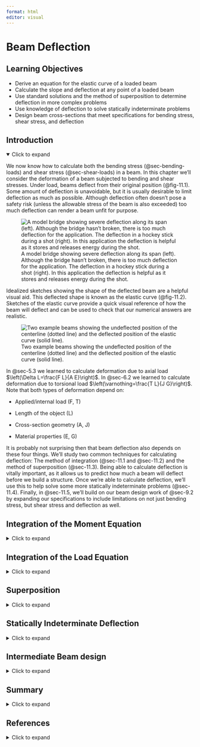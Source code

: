 ```yaml
---
format: html
editor: visual
---
```


# Beam Deflection {#sec-beam-deflection}

::: {.callout-note icon="false"}
## Learning Objectives

-   Derive an equation for the elastic curve of a loaded beam
-   Calculate the slope and deflection at any point of a loaded beam
-   Use standard solutions and the method of superposition to determine deflection in more complex problems
-   Use knowledge of deflection to solve statically indeterminate problems
-   Design beam cross-sections that meet specifications for bending stress, shear stress, and deflection
:::

## Introduction {.unnumbered}

<details open>

<summary>Click to expand</summary>

We now know how to calculate both the bending stress (@sec-bending-loads) and shear stress (@sec-shear-loads) in a beam. In this chapter we'll consider the deformation of a beam subjected to bending and shear stresses. Under load, beams deflect from their original position (@fig-11.1). Some amount of deflection is unavoidable, but it is usually desirable to limit deflection as much as possible. Although deflection often doesn't pose a safety risk (unless the allowable stress of the beam is also exceeded) too much deflection can render a beam unfit for purpose.

![A model bridge showing severe deflection along its span (left). Although the bridge hasn't broken, there is too much deflection for the application. The deflection in a hockey stick during a shot (right). In this application the deflection is helpful as it stores and releases energy during the shot.](images/CH11%20PNGs/11.1.png){#fig-11.1 fig-align="center"}

Idealized sketches showing the shape of the deflected beam are a helpful visual aid. This deflected shape is known as the elastic curve (@fig-11.2). Sketches of the elastic curve provide a quick visual reference of how the beam will deflect and can be used to check that our numerical answers are realistic.

![Two example beams showing the undeflected position of the centerline (dotted line) and the deflected position of the elastic curve (solid line).](images/CH11%20PNGs/11.2.png){#fig-11.2 fig-align="center"}

In @sec-5.3 we learned to calculate deformation due to axial load $\left(\Delta L=\frac{F L}{A E}\right)$. In @sec-6.2 we learned to calculate deformation due to torsional load $\left(\varnothing=\frac{T L}{J G}\right)$. Note that both types of deformation depend on:

-   Applied/internal load (F, T)

-   Length of the object (L)

-   Cross-section geometry (A, J)

-   Material properties (E, G)

It is probably not surprising then that beam deflection also depends on these four things. We'll study two common techniques for calculating deflection: The method of integration (@sec-11.1 and @sec-11.2) and the method of superposition (@sec-11.3). Being able to calculate deflection is vitally important, as it allows us to predict how much a beam will deflect before we build a structure. Once we're able to calculate deflection, we'll use this to help solve some more statically indeterminate problems (@sec-11.4). Finally, in @sec-11.5, we'll build on our beam design work of @sec-9.2 by expanding our specifications to include limitations on not just bending stress, but shear stress and deflection as well.

</details>

## Integration of the Moment Equation {#sec-11.1}

<details>

<summary>Click to expand</summary>

We'll begin by deriving an equation for calculating the deflection at any point in a loaded beam. In @sec-9.1, we derived equations relating to bending strain and bending stress:

$$
\varepsilon=-\frac{y}{\rho}
$$

$$
\sigma=-\frac{My}{I}
$$

Applying Hooke's Law to the strain equation gives:

$$
\begin{aligned}
\varepsilon=-\frac{y}{\rho}&=\frac{\sigma}{E} \\
\sigma&=-\frac{Ey}{\rho}
\end{aligned}
$$

Set the two stress equations equal:

$$
\frac{E y}{\rho}=\frac{M y}{I}
$$

Rearrange:

$$
\frac{1}{\rho}=\frac{M(x)}{E I}
$$

The radius of curvature (ρ) can be related to the deflection (y) by the equation

$$
\frac{1}{\rho}=\frac{\frac{\partial^{2} y}{\partial x^{2}}}{\left[1+\left(\frac{\partial y}{\partial x}\right)^{2}\right]^{\frac{3}{2}}}
$$

This equation describes the exact deflection $(y)$ at any distance $(x)$ along the beam. In most engineering applications the deflection $(y)$ is very small. We can simplify this equation significantly by assuming that our deflection $(y)$ will be small and thus that $\frac{d y}{d x}$ is very small and $\left(\frac{d y}{d x}\right)^{2}$ is negligible. This simplifies the equation to

$$
\frac{1}{\rho}=\frac{\frac{\partial^{2} y}{\partial x^{2}}}{[1+0]^{\frac{3}{2}}}=\frac{\partial^{2} y}{\partial x^{2}}
$$

Finally

$$
\frac{1}{\rho}=\frac{\partial^{2} y}{\partial x^{2}}=\frac{M(x)}{E I}
$$

To solve for deflection we can first find an equation for the internal bending moment as a function of $(x)$, using equilibrium just as we did in @sec-7.3 for drawing the bending moment diagram. We can then set this equation equal to $E I \frac{d^{2} y}{d x^{2}}$ and integrate twice.

$$
\boxed{\begin{gathered}
M(x)=E I \frac{\partial^{2} y}{\partial x^{2}} \\
\int M(x) d x+C 1=E I \frac{\partial y}{\partial x} \\
\iint M(x) d x+C 1 x+C 2=E I y
\end{gathered}}
$$ {#eq-11.1}

In these equations, $y$ represents the deflection of the beam and $\frac{d y}{d x}$ represents the slope of the deflected beam. Since the equations are functions of $x$, we can find the slope and deflection at any point along the beam.

Note that each successive integral introduces a constant of integration which we must solve for. We do this through the use of boundary conditions---that is, points on the beam where we already know the slope and/or deflection. The most common boundary conditions for our applications will be:

-   At any support the deflection $(y)$ is zero

-   At a fixed support the slope $\left(\frac{\partial y}{\partial x}\right)$ is zero

@fig-11.3 illustrates these boundary conditions. Once the constants of integration are known, we can define equations for the slope and deflection of the beam in terms of distance $(x)$ along the beam and calculate the slope and deflection at any value of $x$. See @exm-11.1 and @exm-11.2 to see this process applied to a simply supported beam and a cantilever beam respectively.

![At pin and roller supports, the deflection is zero but the slope is not. At a fixed support, both the slope and deflection are zero. For a statically determinate beam in equilibrium we will always have two boundary conditions.](images/CH11%20PNGs/11.3.png){#fig-11.3 fig-align="center"}

::: {.callout-tip collapse="true" icon="false"}
## Example 11.1

::: {#exm-11.1}
<p>

</p>

A simply supported beam of length L = 10 m is subjected to a uniform distributed load of w = 20 kN/m. Determine the equation of the elastic curve and use this to find the deflection of the beam at the midpoint, x = 5 m. Assume E = 200 GPa and I = 350 x 10^6^ mm^4^.

![](images/CH11%20PNGs/example11.1-1.png){fig-align="center" width="247"}

::: {.callout-tip collapse="true" icon="false"}
## Solution

Sketch a free body diagram of the beam and use equilibrium equations to solve for the reaction forces at the supports:

![](images/CH11%20PNGs/example11.1-2.png){fig-align="center" width="351"}

$$
\begin{aligned}
& \sum M_A=-wL\left(\frac{L}{2}\right)+B L=0 \quad \rightarrow \quad B=\frac{wL}{2} \\
& \sum F y= A-wL+\frac{wL}{2}=0 \quad\rightarrow\quad A=\frac{wL}{2} \\
& \end{aligned}
$$

Cut a cross-section through the beam at distance x and draw a free body diagram of everything to the left of the cut, including the internal loads. Use equilibrium to determine an equation for the internal bending moment, M, as a function of x:

![](images/CH11%20PNGs/example11.1-3.png){fig-align="center"}

$$
\begin{gathered} \sum M_A= M+w x\left(\frac{x}{2}\right)-\frac{w L}{2}(x)=0 \\ M =\frac{w L x}{2}-\frac{w x^2}{2}=E I \frac{\partial^2 y}{\partial x^2}\end{gathered}
$$

Integrate this equation twice:

$$
\begin{aligned} & \frac{w L x^2}{4}-\frac{w x^3}{6}+c_1=E I \frac{\partial y}{\partial x} \\ & \frac{w L x^3}{12}-\frac{w x^4}{24}+c_1 x+c_2=E I y\end{aligned}
$$

Apply boundary conditions at the supports:

$$
\begin{aligned}
\text { At } x=0, y=0 \quad\rightarrow\quad &C_2=0 \\
\text { At } x=L, y=0 \quad\rightarrow\quad &\frac{w L(L)^3}{12}-\frac{w(L)^4}{24}+C_1 L=0 \\
& C_1=\frac{w L^3}{24}-\frac{wL^3}{12}=-\frac{w L^3}{24}\end{aligned}
$$

Substitute these constants into the deflection equation and rearrange:

$$
y=\frac{1}{E I}\left[\frac{w L x^3}{12}-\frac{w x^4}{24}-\frac{wL^3}{24} x\right]
$$

Substitute in the given values for and solve this equation at the midpoint (x=5m):

$$
\begin{aligned} & y=\frac{1}{200 \times 10^9~\frac{N}{m^2}*350 \times 10^{-6}{~m}^4}\left[\frac{20000~\frac{N}{m}*10{~m}*(5{~m})^3}{12}-\frac{20000~\frac{N}{m}*(5{~m})^4}{24}-\frac{20000\frac{N}{m}*(10~{m})^3*5{~m}}{24}\right] \\
& y=-0.0372{~m} \\
& y=-37.2{~mm}
\end{aligned}
$$
:::
:::
:::

::: {.callout-tip collapse="true" icon="false"}
## Example 11.2 {#example-11.2}

::: {#exm-11.2}
<p>

</p>

A cantilever beam of length L = 8 ft is subjected to a linear distributed load where w~0~ = 30 kip/ft. Determine the equation of the elastic curve and use this to find the deflection of the beam at the free end. Assume E = 29 x 10^6^ psi and I = 375 in.^4^.

![](images/CH11%20PNGs/example11.2-1.png){fig-align="center" width="249"}

::: {.callout-tip collapse="true" icon="false"}
## Solution

Cut a cross-section through the beam at distance x and draw a free body diagram of everything to the left of the cut, including the internal loads. This diagram won't include any of the reactions at the fixed support so there's no need to solve for these first. Use equilibrium to determine an equation for the internal bending moment, M, as a function of x. Then integrate this equation twice:

![](images/CH11%20PNGs/example11.2-2.png){fig-align="center"}

$$
\begin{gathered} \sum M_x=M+\frac{w_0 x^2}{2 L}\left(\frac{x}{3}\right)=0 \\ M=-\frac{w_0 x^3}{6 L}=E I \frac{\partial^2 y}{\partial x^2} \\ -\frac{w_0 x^4}{24 L}+C_1=E I \frac{\partial y}{\partial x} \\ -\frac{w_0 x^5}{120 L}+C_1 x+C_2=EIy\end{gathered}
$$

Apply boundary conditions at the fixed support:

$$
\begin{gathered} \text { At } x=L, \frac{\partial y}{\partial x}=0 \quad \rightarrow \quad \frac{w_0 L^4}{24 L}+C_1=0
\\ c_1=\frac{w_0 L^3}{24}
\\ \text { At } x=L, y=0 \quad \rightarrow \quad \frac{w_0 L^5}{120 L}+\frac{w_0 L^3}{24}(L)+C_2=0
\\ C_2=\frac{w_0 L^4}{120}-\frac{w_0 L^4}{24}=-\frac{4 w_0 L^4}{120}=-\frac{w_0 L^4}{30} \end{gathered}
$$

Substitute these constants into the deflection equation and rearrange:

$$
y=\frac{1}{E I}\left[-\frac{w_0 x^5}{120L}+\frac{w_0 L^3}{24} x-\frac{w_0 L^4}{30}\right]
$$

Substitute in the given values and solve this equation at the free end (x = 0). Remember to convert feet to inches in both the distributed load and the length:

$$
\begin{aligned}
& y=\frac{1}{29 \times 10^6~\frac{lb}{in.^2}*375{~in.^4}} \left[-\frac{\frac{30000\frac{lb}{ft}}{12~\frac{in.}{ft}}*(8{~ft}*12~\frac{in.}{ft})^4}{30}\right] \\
& y=- 0.651{~in.}\end{aligned}
$$
:::
:::
:::

The above examples have single continuous loads. If the loading is discontinuous we must modify our approach as there will not be one single moment equation that describes the entire beam. We saw in @sec-7.3 when drawing shear force & bending moment diagrams that we can find a different equation for the internal bending moment in each loading region (i.e., a piecewise function over the length of the beam). We must find separate moment equations for each loading region and integrate each separately. This must be done each time the loading changes (a discontinuity in the moment diagram), such as:

-   Both sides of a concentrated load

-   Whenever a distributed load begins or ends

See @exm-11.3 for an example of a beam with 2 loading regions. Note that in this example we will need to determine 2 internal bending moment equations and integrate each equation twice, thereby introducing four constants of integration. Two of these can still be determined by using boundary conditions, but we still need to determine the other two. This is done with continuity conditions.

Equation set 1 describes the internal moment, slope, and deflection of the beam from point A to point B, and equation set 2 describes the internal moment, slope, and deflection from point B to point C. Note that both sets of equations describe point B, where the loading changes. They must therefore return the same results at point B. We can therefore say that

$$
\begin{aligned}
\left(\frac{\partial y}{\partial x}\right)_{1} & =\left(\frac{\partial y}{\partial x}\right)_{2} \\
y_{1} & =y_{2}
\end{aligned}
$$

::: {.callout-tip collapse="true" icon="false"}
## Example 11.3

::: {#exm-11.3}
<p>

</p>

A simply supported beam is subjected to a distributed load of w = 20 kN/m as shown. Determine the equation of the elastic curve between 0 ≤ x ≤ 6 m and between 6 m ≤ x ≤ 9m. 

Then determine the deflection at x = 5m. Assume E = 200 GPa and I = 394 x 10^6^ mm^4^.

![](images/CH11%20PNGs/example11.3-1.png){fig-align="center" width="257"}

::: {.callout-tip collapse="true" icon="false"}
## Solution

Sketch a free body diagram of the beam, and use equilibrium equations to solve for the reaction forces at the supports:

![](images/CH11%20PNGs/example11.3-2.png){fig-align="center" width="240"}

$$
\begin{aligned}
& \sum M_A=(120{~kN}*3{~m})+(B*9{~m})=0 \quad \rightarrow \quad B=40{~kN} \\
& \sum F y=-120{~kN}+40{~kN}=0 \quad \rightarrow \quad A=80{~kN}
\end{aligned}
$$

Cut a cross-section in the first loading region at distance x~1~. Draw a free body diagram of everything to the left of this cut, including the internal loads. Use equilibrium to determine an equation for the internal bending moment, M~1~, as a function of x~1~. Then integrate this equation twice:

![](images/CH11%20PNGs/example11.3-3.png){fig-align="center"}

$$
\begin{aligned}
\sum &M_x=M_1+20 x_1\left(\frac{x_1}{2}\right)-80 x_1=0 \\
&M_1=80 x_1-10 x_1^2=E I \frac{\partial^2 y_1}{\partial x_1^2} \\ 
&\frac{80 x_1^2}{2}-\frac{10 x_1^3}{3}+c_1=E I \frac{\partial y_1}{\partial x_1} \\
&\frac{80 x_1^3}{6}-\frac{10 x_1^4}{12}+C_1 x_1+c_2=E I y_1
\end{aligned}
$$

These equations are valid from 0 **≤** x~1~ **≤** 6m.

Set these equations aside and cut a cross-section in the second loading region at distance x~2~. Draw a free body diagram of everything to the left of this cut, including the internal loads. Use equilibrium to determine an equation for the internal bending moment, M~2~, as a function of x~2~. Then integrate this equation twice:

![](images/CH11%20PNGs/example11.3-4.png){fig-align="center"}

$$
\begin{aligned}
\sum & M_x= M_2+120\left(x_2-3\right)-80 x_2=0 \\ 
&M_2  =80 x_2-120 x_2+360 \\ 
&M_2 =360-40 x_2=E I \frac{\partial^2 y_2}{\partial x_2^2} \\ 
&360 x_2-\frac{40 x_2^2}{2}+c_3=E I \frac{\partial y_2}{\partial x_2} \\ 
&\frac{360 x_2^2}{2}-\frac{40 x_2^3}{6}+c_3 x_3+c_4  =E I y_2
\end{aligned}
$$

These equations are valid from 6m ≤ x~2~ ≤ 9m:

Apply bounding conditions at the supports. One support is in loading region 1 while the other is in region 2. Be careful to use the appropriate deflection equation when applying the boundary conditions:

$$
\begin{aligned} & \text { At } x_1=0, y_1=0 \quad \rightarrow \quad c_2=0 \\ & \text { At } x_2=9, y_2=0 \quad \rightarrow \quad \frac{360(9)^2}{2}-\frac{40(4)^3}{6}+c_3(9) +C_4=0 \\ & c_4=-9 c_3-9720\end{aligned}
$$

Apply continuity conditions at the point where the loading changes (x~1~ = x~2~ = 6 m):

$$
\begin{gathered} \text { At } x_1=x_2=6 \mathrm{~m}, \frac{\partial y_1}{\partial x_1}=\frac{\partial y_2}{\partial x_2} \quad \rightarrow \quad \frac{80(6)^2}{2}-\frac{10(6)^3}{3}+c_1=360(6)-\frac{40(6)^2}{2}+c_3 \\ 1440-720+c_1=2160-720+c_3 \\ C_1=720+C_3 \\ \\  \text { At } x_1=x_2=6 \mathrm{~m}, y_1=y_2 \quad \rightarrow \quad\frac{80(6)^3}{6}-\frac{10(6)^4}{12}+c_1(6)=\frac{360(6)^2}{2} - \frac{40(6)^3}{6}+c_3(6) +C_4 \\ 2880-1080+6 C_1=6480-1440+6 C_3+C_4 \\ 1800+6 C_1=5040+6 C_3+C_4 \\\end{gathered}
$$

Substitute in C~4~ = -9C~3~ - 9720 and C~1~ = 720 + C~3~

$$
\begin{gathered}
1800+6\left(720+c_3\right)=5040+6 c_3+c_4 \\
1800+4320+6 c_3=5040+6 c_3+c_4 \\
6120-5040=c_4 \\
c_4=1080 \\\\
c_4=-9 c_3-4720 \\
c_3=\frac{-1080-9720}{9} \\
c_3=-1200 \\\\
c_1=720+c_3=720-1200 \\
c_1=-480
\end{gathered}
$$

Substitute constants into deflection equations:

$$
\begin{aligned}y_1 & =\frac{1}{E I}\left[\frac{80 x_1^3}{6}-\frac{10 x_1^4}{12}-480 x_1\right] \\y_2 & =\frac{1}{E I}\left[\frac{360 x_2^2}{2}-\frac{40 x_2^3}{6}+1200 x_3+1080\right]\end{aligned}
$$

Deflection at midpoint occurs when x~1~ = 5m:

$$
\begin{aligned}
y_1&=\frac{1}{EI} {\left[\frac{80{~kN}*(5{~m})^3}{6}-\frac{10~\frac{kN}{m}*(5{~m})^4}{12}-480{~kN}\cdot{m^2}*(5{~m})\right] \\
=-\frac{1254 \times 10^3{~N}\cdot{m}^3}{200 \times 10^9~\frac{N}{m^2}*394 \times 10^{-6}{~m}^4} } \\
y_1 & =-0.0159{~m} \\
& =-15.9{~mm} \\
\end{aligned}
$$
:::
:::
:::

It is not required that we make both cuts from the left. In some cases it may be easier to make one cut from the left and the other from the right. Consider the simple beam in @fig-11.4. When making a cut in the region not under the distributed load, a free body diagram to the left of the cut has many more forces than a free body diagram of the right side.

![Simple beam showing two options for finding the internal bending moment. Note that the moment equation will be much simpler if we draw the right hand side of the cut.](images/CH11%20PNGs/11.4.png){#fig-11.4 fig-align="center" width="448"}

The moment equation will be much simpler if we draw the right hand side of the cut. This in turn simplifies the integrations and the math involved in finding the constants of integration. We must however make one change to our continuity conditions if we measure distance x~2~ from the right. When making both cuts from the left we said that at point C the slope and deflection from calculated from equation 1 must be the same as those calculated from equation 2.

$$
\begin{aligned}
\left(\frac{d y}{d x}\right)_{1} & =\left(\frac{d y}{d x}\right)_{2} \\
y_{1} & =y_{2}
\end{aligned}
$$

When measuring distance x~2~ from the right, it is still true at point C that $y_1 = y_2$ as the deflection is still downwards regardless of whether we measure our horizontal distance from the left or right. The magnitude of the slope will also be the same at point C regardless of which equation we use to calculate it. However, the direction of rotation of the slope will change from counter-clockwise to clockwise due to us changing the coordinate system (@fig-11.5). Thus our second boundary condition must become

$$
\left(\frac{d y}{d x}\right)_{1}=-\left(\frac{d y}{d x}\right)_{2}
$$

![Depending on which side of the cut we draw, the deflection at point C will have the same magnitude and direction. The slope at point C will have the same magnitude but opposite directions if we make one cut from the left and the other from the right.](images/CH11%20PNGs/11.5.png){#fig-11.5 fig-align="center"}

This negative sign is vitally important, and we will not get the correct answer if we forget to include it. [Example 11.3](#example-11.3b) has been reworked below, this time with one cut made from the right hand side instead. Compare to the previous solution to see the differences.

::: {#example-11.3b .callout-tip collapse="true" icon="false"}
## Example 11.3 (reworked)

A simply supported beam is subjected to a distributed load of w = 20 kN/m as shown. Determine the equation of the elastic curve between 0 ≤ x ≤ 6 m and between 6 m ≤ x ≤ 9m. 

Then determine the deflection at x = 5m. Assume E = 200 GPa and I = 394 x 10^6^ mm4.

![](images/CH11%20PNGs/example11.3v2-1.png){fig-align="center" width="270"}

::: {.callout-tip collapse="true" icon="false"}
## Solution

Proceed through first cut as before and find:

$$
\begin{aligned} & \frac{80 x_1^2}{2}-\frac{10 x_1^3}{3}+c_1=EI\frac{\partial y_1}{\partial x_1} \\ & \frac{80 x_1^3}{6}-\frac{10 x_1^4}{12}+c_1 x_1+c_2=-EI y_1\end{aligned}
$$

Make second cut from right-hand-side. Draw a free body diagram and use equilibrium to determine an equation for the internal bending moment, M~2~, as a function of x~2~. Then integrate this equation twice.

![](images/CH11%20PNGs/example11.3v2-2.png){fig-align="center" width="227"}

$$
\begin{gathered}
\sum M_x= 40 x_2-M_2=0 \\
M_2=40 x_2=EI\frac{\partial^2 y_2}{\partial x_2{ }^2} \\
\frac{40 x_2^2}{2}+c_3=EI \frac{\partial y_2}{\partial x_2} \\
\frac{40 x_2^3}{6}+c_3 x_2+c_4=E I y_2 \\
\end{gathered}
$$Apply boundary conditions as before, although this time the roller support is at x~2~ = 0 since we're measuring x~2~ from the right side:

$$
\begin{aligned} & \text { At } x_1=0, y_1=0 \quad \rightarrow \quad c_2=0 \text { (as before) }\\ & \text { At } x_2=0, y_2=0 \quad \rightarrow \quad c_4=0\end{aligned}
$$

Apply continuity conditions at the point where the loading changes (x~1~ = 6 m, x~2~ = 3 m):

$$
\begin{gathered} \text { At } x_1=6 \mathrm{~m}, x_2=3 \mathrm{~m}, y_1=y_2 \rightarrow \frac{80(6)^3}{6}-\frac{10(6)^4}{12}+ c_1(6)=\frac{40(3)^3}{6}+c_3(3) \\ 2880-1080+6 c_1=180+3 c_3 \\ 540+2 c_1=c_3 \\ \\ \text { At } x_1=6 \mathrm{~m},  x_2=3 \mathrm{m}, \frac{d y_1}{d x_1}=-\frac{d y_2}{d x_2} \rightarrow \frac{80(6)^2}{2}-\frac{10(6)^3}{3}+c_1=-\frac{40(3)^2}{2}-c_3 \\ 1440-720+c_1=-180-c_3 \\ 900+c_1=-c_3 \\\end{gathered}
$$

Substitute in 540 + 2c~1~ = c~3~:

$$
\begin{aligned} 540+2 c_1 & =-900-c_1 \\ 3 c_1 & =-1440 \\ c_1 & =-480 \text { (as before) }\end{aligned}
$$

$$
900-480 =-c_3 \\ c_3 =-420
$$

Substitute constants into deflection equations:

$$
\begin{aligned} & y_1=\frac{1}{EI}\left[\frac{80 x_1^3}{6}-\frac{10 x_1^4}{12}-480 x_1\right] \quad \text { (as before) } \\ & y_2=\frac{1}{E I}\left[\frac{40 x_2^3}{6}-420 x_2\right]\end{aligned}
$$

Deflection at midpoint occurs when x~1~ = 5m:

$$
\begin{aligned}
y_1&=\frac{1}{EI}{\left[\frac{80{~kN}*(5{~m})^3}{6}-\frac{10~\frac{kN}{m}*(5{~m})^4}{12}-480{~kN}\cdot{m}^2*(5{~m})\right] \\
=-\frac{1254 \times 10^3{~N}\cdot{m}^3}{200 \times 10^9~\frac{N}{m^2}*394 \times 10^{-6}{~m}^4} } \\
y_1 & =-0.0159{~m} \\
& =-15.9{~mm}
\end{aligned}
$$
:::
:::

::: {.callout-warning icon="false"}
## Step-by-step: Deflection by Integration of Moment Equation

1.  Solve for reaction loads using equilibrium.

2.  Cut a cross-section through the beam and find the internal bending moment as a function of x. If the external loading changes, repeat this in each segment of the beam.

3.  Set the internal bending moment $M(x)=E I \frac{d^{2} y}{d x^{2}}$ and integrate twice.

4.  Use boundary conditions to determine the two constants of integration.

    a.  At a fixed support, slope $\left(\frac{d y}{d x}\right)=0$
    b.  At any support, deflection $(\mathrm{y})=0$

5.  Determine the slope and deflection at any value of x as required.
:::

</details>

## Integration of the Load Equation {#sec-11.2}

<details>

<summary>Click to expand</summary>

In @sec-11.1 we used equilibrium equations to determine the internal bending moment in a beam as a function of x. We related this bending moment to the deflection by

$$
M(x)=E I \frac{d^{2} y}{d x^{2}}
$$

In @sec-7.2 we learned that there is a relationship between the internal bending moment, the internal shear force, and the external load. For an external distributed load, w, we found

$$
V=\int_{0}^{L} w(x) d x
$$

$$
M=\int_{0}^{L} V(x) d x
$$

We may therefore relate the deflection of a beam to not only the internal bending moment, but also the internal shear force and external distributed load through successive integrations. For some loading configurations it can be much simpler to integrate the distributed load equation 4 times instead of finding the equation of the internal bending moment through equilibrium and integrating twice. When doing this, remember that loads acting downwards (as most loads on beams do) are negative.

$$
\boxed{\begin{aligned}
&w(x)=E I \frac{d^{4} y}{d x^{4}} \\
&V(x)=E I \frac{d^{3} y}{d x^{3}}=\int w(x) d x+C 1 \\
&M(x)=E I \frac{d^{2} y}{d x^{2}}=\int V(x) d x+C 2 \\
&\theta(x)=E I \frac{d y}{d x}=\int M(x) d x+C 3 \\
&y(x)=\int \theta(x) d x+C 4
\end{aligned}}
$$ {#eq-11.2}

Note that each successive integral will introduce a new constant of integration. We must again apply boundary conditions in order to solve for these constants. There are now four constants so we require four boundary conditions. Two of these are the same as in @sec-11.1:

-   At any support the deflection is 0

-   At a fixed support, both the slope and deflection are zero

The other two boundary conditions come from knowing the value of the shear force and bending moment at a point in the beam. We are able to find these from our work in @sec-beams. While we can use known values at any point in the beam, it is generally easiest to use the shear force and bending moment at x = 0. At this point:

-   The shear force will be equal to the applied force (including a force applied by a support) if there is one, or zero otherwise.

-   The bending moment will be equal to the applied moment (including a moment applied by a fixed support) if there is one, or zero otherwise.

See @exm-11.4 for a demonstration of how to find the deflection of a beam by integrating the load equation. Note that while this method can be used for any beam, it is best applied to beams with a single continuous distributed load acting over the length of the beam. Beams with discontinuous loading will require integration of multiple load equations.

::: {.callout-tip collapse="true" icon="false"}
## Example 11.4

::: {#exm-11.4}
<p>

</p>

The cantilever beam from @exm-11.2 is repeated here. Length L = 8 ft is subjected to a linear distributed load where w~0~ = 30 kip/ft. Determine the equation of the elastic curve and use this to find the deflection of the beam at the free end.

![](images/CH11%20PNGs/example11.4-1.png){fig-align="center" width="281"}

::: {.callout-tip collapse="true" icon="false"}
## Solution

First define the equation of the load, which increases linearly from zero to w~0~:

$$
\omega=-\omega_0 \frac{x}{L}=E I \frac{\partial^4 y}{\partial x^4}
$$

Integrate this equation 4 times:

$$
\begin{aligned} & -\frac{w_0 x^2}{2 L}+c_1=E I \frac{\partial^3 y}{\partial x^3} \\ & -\frac{w_0 x^3}{6 L}+c_1 x+c_2=EI\frac{\partial^3 y}{\partial x^2} \\ & -\frac{w_0 x^4}{24 L}+\frac{c_1 x^2}{2}+c_2 x+c_3=E I \frac{\partial y}{\partial x} \\ & -\frac{w_0 x^5}{120L}+\frac{c_1 x^3}{6}+\frac{c_2 x^2}{2}+c_3 x+c_4=EIy \\ & \end{aligned}
$$

Apply boundary conditions at the fixed support. At the free end the internal shear force and bending moment will be zero. At the fixed support (at x = L) the slope and deflection will be zero.

$$
\begin{aligned} &\text { At } x=0, v=0 \quad \rightarrow \quad c_1=0 \\ &\text { At } x=0, M=0 \quad \rightarrow \quad c_2=0 \\ &\text { At } x=L, \frac{d y}{d x}=0 \quad \rightarrow \quad c_3=\frac{w_0 L^3}{24} \\ &\text { At } x=L, y=0 \quad \rightarrow \quad c_4=-\frac{w_0L^4}{30} \end{aligned}
$$

This is the same result found in @exm-11.2 and the problem proceeds in the same way to find the deflection at the free end.

Substitute these constants into the deflection equation and rearrange:

$$
y=\frac{1}{E I}\left[-\frac{w_0 x^5}{120L}+\frac{w_0 L^3}{24} x-\frac{w_0 L^4}{30}\right]
$$

Substitute in the given values and solve this equation at the free end (x = 0). Remember to convert feet to inches in both the distributed load and the length:

$$
\begin{aligned}
& y=\frac{1}{29 \times 10^6~\frac{lb}{in.^2}*375{~in.^4}} \left[-\frac{\frac{30000~\frac{lb}{ft}}{12~\frac{in.}{ft}}*(8{~ft}\times12~\frac{in.}{ft})^4}{30}\right] \\
& y=- 0.651{~in.}\end{aligned}
$$
:::
:::
:::

::: {.callout-warning icon="false"}
## Step-by-step: Deflection by Integration of the Load equation

1.  Define an equation that describes the external distributed load as a function of $x$. Remember that loads acting downwards are negative.

2.  Integrate this equation four times to determine equations for internal shear force, internal bending moment, slope, and deflection respectively.

3.  Apply boundary conditions to determine the four constants of integration

    a.  At $x=0$, the shear force will be equal to the applied force (including a force applied by a support) if there is one, or zero otherwise.

    b.  At $x=0$, the bending moment will be equal to the applied moment (including a moment applied by a fixed support) if there is one, or zero otherwise.

    c.  At a fixed support, slope $\left(\frac{d y}{d x}\right)=0$

    d.  At any support, deflection $(\mathrm{y})=0$

4.  Determine the slope and deflection at any value of x as required.
:::

</details>

## Superposition {#sec-11.3}

<details>

<summary>Click to expand</summary>

It should be apparent from the previous sections that finding deflection using the method of integration can become quite complicated and time-consuming if there are multiple loads. In such cases, the method of superposition is a good alternative.

Beams are typically loaded in a relatively small number of standard configurations, and the deflection behavior of a beam subjected to one of these standard loads is very well understood. A subset of beam deflections have been included in @sec-slope-and-deflection-tables. @fig-11.6 shows an example of the information provided for one such beam.

![@sec-slope-and-deflection-tables contains some standard loading configurations along with a sketch of the elastic curve, equations for the maximum deflection and maximum slope, and the general equation of the elastic curve.](images/Updated%20appendices%20figures/figure%2011.6.png){#fig-11.6 fig-align="center"}

This can be useful even for more complex loading. When multiple loads act on a beam, the effect of each load on the deflection of the beam may be considered independently. Thus, even for loading more complex than the loads in @sec-slope-and-deflection-tables, it may be possible to simplify the problem by considering each load separately and calculating the deflection caused at a point by each load (@fig-11.7). These deflections can then be added together to find the overall deflection at that point. We must of course calculate the deflection at the same point for each load in order to add them together. See @exm-11.5 for a demonstration.

![Although @sec-slope-and-deflection-tables doesn't contain a cantilever beam with both a distributed load and a concentrated load, it does contain cantilever beams with each load separately. We may find the combined deflection by finding the deflection of each load separately and adding them together.](images/CH11%20PNGs/11.7.png){#fig-11.7 fig-align="center"}

$$
\begin{aligned} y_w = - \frac{wL^4}{8EI} \quad \quad \quad \quad \quad \quad \quad \quad \quad \quad &\quad \quad \quad \quad \quad \quad \quad \quad \quad \quad y_F=-\frac{FL^3}{3EI} \\ y_{max}=-&\frac{wL^4}{8EI} - \frac{FL^3}{3EI} \end{aligned}
$$

::: {#example-11.5 .callout-tip collapse="true" icon="false"}
## Example 11.5

::: {#exm-11.5}
<p>

</p>

A simply supported beam is subjected to a distributed load w = 10 kN/m and a concentrated load F = 50 kN. If distance a = 6 m and b = 2 m, determine the deflection at the midpoint of the beam (x = 4 m).

Assume E = 210 GPa and I = 275 x 10^6^ mm^4^.

![](images/CH11%20PNGs/example11.5-1.png){fig-align="center" width="268"}

::: {.callout-tip collapse="true" icon="false"}
## Solution

Consider each load separately. We'll start with the distributed load (although this can be done in any order).

![](images/CH11%20PNGs/example11.5-2.png){fig-align="center" width="366"}

From @sec-slope-and-deflection-tables we can see that the maximum deflection for this load occurs at the center of the beam, which is the point we're interested in.

$$
\begin{aligned}
y&=-\frac{5 w L^4}{384EI} \\
&=-\frac{5*20000~\frac{N}{m}*(8{~m})^4}{384*210 \times 10^9~\frac{N}{m^2} \times 275 \times 10^{-6}{~m}} \\
& =-0.01847{~m} \\ 
& =-18.47{~mm}\end{aligned}
$$

Now consider the concentrated load

![](images/CH11%20PNGs/example11.5%20copy%202.png){fig-align="center" width="360"}

Here the maximum deflection does not occur at the center of the beam. We can use the elastic curve equation for x \< a to find the deflection at x = 4 m when the load is applied at a = 6 m.

$$
\begin{aligned}
y&=\frac{Fb}{6EIL}\left[x^3-\left(L^2-b^2\right) x\right]\\
&=\frac{50000{~N}*2{~m}}{6*210 \times 10^9~\frac{N}{m^2}*275 \times 10^{-6}{~m^4}* 8{~m}}\left[(4{~m})^3-\left((8{~m})^2-(2{~m})^2\right) 4{~m}\right] \\
& =-0.00635{~m} \\
& =-6.35{~mm}
\end{aligned}
$$

The total deflection at the midpoint of the beam is

$$
\begin{aligned} & y=-18.47{~mm}-6.35{~mm} \\ & y=-24.8 \mathrm{~mm}\end{aligned}
$$
:::
:::
:::

::: {.callout-warning icon="false"}
## Step-by-step: Deflection by Superposition

1.  Sketch the beam with just one load acting on it.

2.  Use @sec-slope-and-deflection-tables to find a beam with the same supports and loading.

3.  Use the relevant equation in @sec-slope-and-deflection-tables to find the deflection at the point of interest.

4.  Repeat this process until all loads have been considered. Add the individual deflections at the point of interest to find the overall deflection at this point.
:::

</details>

## Statically Indeterminate Deflection {#sec-11.4}

<details>

<summary>Click to expand</summary>

A problem is statically indeterminate if there are more unknown support reactions than there are equilibrium equations to solve for them. We have seen statically indeterminate problems in @sec-5.5 and @sec-6.3. In both sections we used a similar method to solve statically indeterminate problems where we took advantage of our knowledge of deformation in order to solve for one of the reaction forces before using equilibrium equations to find the others. We'll do something similar here. We may use either an integration method similar to that of @sec-11.1 or a superposition method similar to that of @sec-11.3.

In practice, engineers design structures with redundancies so that if one part fails it can be replaced without the entire structure collapsing. As such, static indeterminacy is the norm.

In @sec-11.1 we cut a cross-section and found the internal bending moment as a function of x, M = f(x). We integrated this twice to determine the equation of the elastic curve. For statically indeterminate problems, we will write our moment equation as a function of both x and A, where A is the unknown force at the redundant support. After integrating this equation twice we will have three unknowns, but also three boundary conditions. We will therefore be able to solve for the redundant reaction force and then use equilibrium equations to solve for the other reactions. See @exm-11.6.

::: {#example-11.6 .callout-tip collapse="true" icon="false"}
## Example 11.6

::: {#exm-11.6}
<p>

</p>

A propped cantilever beam of length L = 6 ft is subjected to a linear distributed load where w~0~ = 20 kips/ft. Determine the reactions at supports A and B.

![](images/CH11%20PNGs/example11.6-1.png){fig-align="center" width="286"}

::: {.callout-tip collapse="true" icon="false"}
## Solution

A free body diagram of the beam shows that we have 4 unknowns and only 3 equilibrium equations. We can solve $\sum F_x=0$ to find $B_x = 0$, but that still leaves us with 3 unknowns and 2 equations.

![](images/CH11%20PNGs/example11.6-2.png){fig-align="center" width="463"}

Cut a cross-section and determine the internal bending moment in terms of distance x and redundant force A~y~. Set this equation equal to $EI\frac{\partial^2 y}{\partial x^2}$ and integrate twice:

![](images/CH11%20PNGs/example11.6-3.png){fig-align="center"}

$$
\begin{gathered} \sum M_x=0: \quad M+\frac{w_0 x^2}{2 L}\left(\frac{x}{3}\right)-A_y x=0 \\ M=A_y x-\frac{w_0 x^3}{6 L}=EI \frac{\partial^2 y}{\partial x^2} \\ \frac{A_y x^2}{2}-\frac{w_0 x^4}{24 L}+c_1=E I \frac{\partial y}{\partial x} \\ \frac{A_y x^3}{6}-\frac{w_0 x^5}{120 L}+c_1 x+c_2=E I y\end{gathered}
$$

We have 3 unknowns (A~y~, c~1~, c~2~) and 3 boundary conditions (at the roller, deflection equals zero. At the fixed support, both slope and deflection equal zero). Apply the boundary conditions:

$$
\begin{aligned} & \text { At } x=0, y=0 \quad \rightarrow \quad c_2=0 \\ & \text { At } x=L, y=0 \quad \rightarrow \quad \frac{A_y L^3}{6}-\frac{w_0 L^4}{120}+c_1 L=0 \\ & \text { At } x=L, \frac{\partial y}{\partial x}=0 \quad \rightarrow \quad \frac{A y L^2}{2}-\frac{w_0 L^3}{24}+c_1=0\end{aligned}
$$

Rearrange and substitute:

$$
\begin{gathered}c_1=\frac{w_{0 L}{ }^3}{24}-\frac{A_y L^2}{2} \\ \frac{A_y L^3}{6}-\frac{w_0 L^4}{120}+\frac{w_0 L^4}{24}-\frac{A_y L^3}{2}=0 \\ \frac{-2 A_y L^3}{6}+\frac{4 w_{0} L^4}{120}=0 \\ A_y=\frac{w_0 L}{10}\end{gathered}
$$

We can now reach a numerical answer and find the other reactions by equilibrium.

![](images/CH11%20PNGs/example11.6-4.png){fig-align="center" width="330"}

$$
\begin{aligned}
&A_y=\frac{20~\frac{kips}{ft}*6{~ft}}{10}=12{~kips} \\
\\
& \sum F_y=12{~kips}-60{~kips}+B_y=0 \quad \rightarrow \quad B_y=48{~kips} \\
& \sum M_A=(60{~kips}* 4{~ft})+(48{~kips}*6{~ft})-M_B=0 \quad \rightarrow \quad M_B=48{~kip}\cdot{ft} \\ & \end{aligned}
$$
:::
:::
:::

This method works well for beams with a single continuous load. While it can be used for more complex loads, it quickly becomes complicated and time consuming. For these problems it is generally better to use superposition.

The method is very similar to the methods used to solve other statically indeterminate problems in @sec-5.5 and @sec-6.3. To solve a statically indeterminate deflection problem using superposition, first identify the redundant support. We have 3 equilibrium equations and so can solve for three unknown support reactions. Any support reactions beyond this are redundant. Remove the redundant reaction and determine the deflection due to the applied loads at the point that the reaction was removed. It is best to remove a support such that the remaining beam is either simply supported or cantilever as these are the only support configuration in @sec-slope-and-deflection-tables.

Then replace the redundant reaction and determine the deflection due to this reaction and the point that the reaction is applied. Since there is actually a support here, the total deflection must be zero. Sum both deflections and set them equal to zero. This will allow you to calculate the value of the redundant support. Once this is known the other reaction loads can be determined using equilibrium. See @exm-11.7 for a demonstration.

::: {#example-11.7 .callout-tip collapse="true" icon="false"}
## Example 11.7

::: {#exm-11.7}
<p>

</p>

The propped cantilever beam of @exm-11.6 is shown again here. If length L = 6 ft is subjected to a linear distributed load where w~0~ = 20 kips/ft. Determine the reactions at supports A and B.

![](images/CH11%20PNGs/example11.7-1.png){fig-align="center" width="351"}

::: {.callout-tip collapse="true" icon="false"}
## Solution

As demonstrated in @exm-11.6, this problem is statically indeterminate.

This time, let's remove redundant support A~y~ and use @sec-slope-and-deflection-tables to find the deflection at point A.

![](images/CH11%20PNGs/example11.7-2.png){fig-align="center" width="354"}

$$
y_{A_1}=-\frac{w_0 L^4}{30 E I}
$$

Now replace A~y~ and use @sec-slope-and-deflection-tables to find the deflection at point A caused by A~y~.

![](images/CH11%20PNGs/example11.7-3.png){fig-align="center" width="350"}

$$
y_{A_2}=\frac{A_{y L}{ }^3}{3 E I}
$$

Since there is actually a support at A, the deflection at A must be zero.

$$
-\frac{w_0 L^4}{30 E I}+\frac{A_y L^3}{3EI}=0 \quad \rightarrow \quad A_y=\frac{W_0 L}{10}
$$

This is the same answer we found in @exm-11.6, and the rest of the problem proceeds in the same way.

![](images/clipboard-736394062.png){fig-align="center" width="330"}

$$
\begin{aligned}
&A_y=\frac{20~\frac{kips}{ft}*6{~ft}}{10}=12{~kips} \\
\\
& \sum F_y=12{~kips}-60{~kips}+B_y=0 \quad \rightarrow \quad B y=48{~kips} \\
& \sum M_A=(60{~kips}* 4{~ft})+(48{~kips}*6{~ft})-M_B=0 \quad \rightarrow \quad M_B=48{~kip}\cdot{ft} \\
& \end{aligned}
$$
:::
:::
:::

It is possible to remove a moment reaction in order to leave a simply supported beam. In this case, determining the deflection at the point that the load was removed isn't helpful as removing the moment reaction from a fixed support effectively leaves a pin support and the deflection with the moment removed will still be zero. In this situation we can instead look at the slope at the point that the reaction was removed. [Example 11.7](#example-11.7b) is repeated below with the moment at B removed instead of the force at A.

::: {#example-11.7b .callout-tip collapse="true" icon="false"}
## Example 11.7 (reworked)

The propped cantilever beam of @exm-11.6 is shown again here. If length L = 6 ft is subjected to a linear distributed load where w~0~ = 20 kips/ft. Determine the reactions at supports A and B.

![](images/CH11%20PNGs/example11.7v2-1.png){fig-align="center" width="351"}

::: {.callout-tip collapse="true" icon="false"}
## Solution

This time we'll remove the moment reaction at B to leave a simply supported beam.

![](images/CH11%20PNGs/example11.7v2-2.png){fig-align="center" width="348"}

Finding the deflection at B would not help as it would simply be zero. Instead, use @sec-slope-and-deflection-tables to find the slope at B.

$$
\theta_B=\frac{W_0 L^3}{45 E I}
$$

Now replace the moment reaction at B and use @sec-slope-and-deflection-tables to find the slope at B due to this moment.

![](images/CH11%20PNGs/example11.7v2-3.png){fig-align="center" width="358"}

$$
\theta_B=-\frac{M_B L}{3 E I}
$$

Since there is actually a fixed support at B, the slope here must be zero.

$$
\begin{aligned} &\frac{W_0 L^3}{45 E I}-\frac{M_{B L}}{3 E I}=0 \\ &M_B  =\frac{W_0 L^2}{15}\end{aligned}
$$

Adding numbers we get:

$$
M_B=\frac{20~\frac{kips}{ft}*(6{~ft})^2}{15}=48{~kip}\cdot{ft}
$$

Which is the same answer we found in @exm-11.6. Reactions A~y~ and B~y~ can be found by equilibrium and will also give the same answers as @exm-11.6.

![](images/clipboard-736394062.png){fig-align="center" width="330"}

$$
\begin{aligned}
&\sum M_A=(60{~kips}*4{~ft})+48{~kip}\cdot{ft}-(B_y*6{~ft})=0 \quad\rightarrow\quad B_y=48{~kips} \\
&\sum F_y=A_y+-60{~kips}+48{~kips}=0 \quad\rightarrow\quad A_y=12{~kips}\\
\end{aligned}
$$
:::
:::

Note that some problems may involve multiple redundant reactions. In such cases, remove all redundant reactions and determine the deflection due to the external loads at every point that a reaction was removed. Then replace the redundant reactions one at a time and determine the deflection due to each load at every point that a reaction was removed. As before, the total deflection at each of these points must be zero. Sum the deflection at each point and set it equal to zero. There will be one equation for every redundant reaction and so all redundant reactions can be calculated.

::: {.callout-warning icon="false"}
## Step-by-step: Statically Indeterminate Deflection

1.  Identify and remove redundant reaction(s).

2.  Determine the deflection at the point that the reaction was removed. Use superposition if possible, or integration otherwise.

    1.  If the removed reaction was a couple, determine the slope at this point instead.

3.  Replace the redundant reaction and determine the deflection caused by this load at the point that the load acts.

    1.  If the removed reaction was a couple, determine the slope at this point instead.

4.  These deflections (or slopes) must add up to the total deflection at this point. This is typically zero due to the support unless indicated otherwise. Use this to determine the magnitude of the redundant reaction.

5.  Use equilibrium to solve for the other reactions. Then solve for anything else required as normal.
:::

</details>

## Intermediate Beam design {#sec-11.5}

<details>

<summary>Click to expand</summary>

In @sec-9.2 we learned how to use the section modulus to design a beam to meet bending stress specifications. In practice, beams must also meet specifications for shear stress and deflection. Limitations will be placed on all three of these criteria and we must design our beams to meet all three simultaneously. We'll begin with rectangular cross-sections and then move on to W beams.

As in @sec-9.2, problems involving rectangular cross-sections will typically relate the base and height of the cross-section such that we only need to determine one dimension. Previously we designed the cross-section to resist bending stress using:

$$
S_{\min }=\frac{M_{\max }}{\sigma_{allow}}=\frac{I}{c}
$$

Since $I=\frac{b h^{3}}{12}$ and $c=\frac{h}{2}$ we were able to determine the required dimensions to meet the minimum required section modulus. The equation $S=\frac{I}{c}$ will simplify to $S=\frac{\frac{b h^{3}}{12}}{\frac{h}{2}}=\frac{2 b h^{3}}{12 h}=\frac{b h^{2}}{6}$ for a rectangle.

To meet the minimum required shear stress we will use $\tau=\frac{V Q}{I t}$. Using the method of @sec-10.1, it can be shown for a rectangle (@fig-11.8) that $Q=y A=\frac{h}{4} \frac{b h}{2}=\frac{b h^{2}}{8}$. Since $I=\frac{b h^{3}}{12}$ and $\mathrm{t}=\mathrm{b}$, we can re-write the shear stress equation to find the maximum shear stress in a rectangular cross-section as $\tau_{\max }=\frac{V \frac{b h^{2}}{8}}{\frac{b h^{3}}{12} b}=\frac{12 V b h^{2}}{8 b^{2} h^{3}}=\frac{12 V}{8 b h}=\frac{3}{2} \frac{V}{A}$.

![Rectangular cross-section showing the dimensions used for calculating the section modulus (S) and first moment of area (Q).](images/CH11%20PNGs/11.8.png){#fig-11.8 fig-align="center" width="346"}

Thus we may set $\tau_{\max }=\frac{3}{2} \frac{V}{A}$ and solve for the required dimensions to not exceed the maximum allowable shear stress.

The maximum deflection of the beam under a given loading configuration can be found using the methods of this chapter. Wherever possible, use superposition and @sec-slope-and-deflection-tables. If it is not possible to use @sec-slope-and-deflection-tables then the method of integration can be used instead. In either case the equation for the maximum deflection of the beam will include the area moment of inertia, I. Set the maximum allowable deflection equal to this equation and replace $I=\frac{b h^{3}}{12}$. We can then solve for the required dimensions of the cross-section to not exceed the maximum allowable deflection of the beam.

We now have three different dimensions---one required to not exceed the maximum bending stress, one required to not exceed the maximum shear stress, and one required to not exceed the maximum deflection. Since we must not exceed any of these limitation, we select the largest of our three potential answers. See @exm-11.8 for a demonstration.

::: {#example-11.8 .callout-tip collapse="true" icon="false"}
## Example 11.8

::: {#exm-11.8}
<p>

</p>

The simply supported wooden beam (E = 1700 ksi) of length L = 12 ft is subjected to a uniform distributed load of w = 1.5 kips/ft.

Assume the beam has an allowable bending stress of 900 psi, an allowable shear stress of 180 psi, and the deflection is limited to beam span / 240.

The beam has a rectangular cross-section where h = 1.5b. Determine the minimum required dimensions of the beam's cross-section to meet these specifications. Give your answer rounded up to the nearest inch to allow for realistic manufacturing tolerances.

![](images/CH11%20PNGs/example11.8-1.png){fig-align="center" width="467"}

::: {.callout-tip collapse="true" icon="false"}
## Solution

Start by drawing shear force and bending moment diagrams to determine the maximum internal loads:

![](images/CH11%20PNGs/example11.8-2.png){fig-align="center" width="418"}

V~max~ = 9 kips

M~max~ = 27 kip·ft

Design for bending by using the minimum required section modulus, S~min~:

$$
S_{min}=\frac{M_{max}}{\sigma_{allow}}=\frac{27000{~lb}\cdot{ft}*12~\frac{in.}{ft}}{900~\frac{lb}{in.^2}}=360{~in.^3} \\
360{~in.^3}=\frac{b h^2}{6}=\frac{b(1.5b)^2}{6}=\frac{2.25 \mathrm{~b}^3}{6} \\ 
 b =9.805{~in.}
$$

Design for shear:

$$
\tau_{max}=\frac{3}{2} \frac{V}{A} \\
180~\frac{lb}{in.^2}=\frac{3}{2}*\frac{9000{~lb}}{A} \\
A=\frac{3}{2}*\frac{9000{~lb}}{180~\frac{lb}{in.^2}}=75{~in.^2} \\
75{~in.^2}=b h=b(1.5 b)=1.5 b^2 \\ 
b=7.071{~in.}
$$

Design for deflection:

From @sec-slope-and-deflection-tables,

$$
y_{\max }=- \frac{5 w L^4}{384 E I}
$$

$$
\begin{gathered}
-\frac{Span}{240}=-\frac{(12{~ft}*12~\frac{in.}{ft})}{240}=-\frac{5*\frac{1500~\frac{lb}{ft}}{12~\frac{in.}{ft}}*(12{~ft}*12\frac{in.}{ft})^4}{384*1700000~\frac{lb}{in.^2}*I} \\
I=\frac{bh^3}{12}=\frac{b(1.5b)^3}{12}=\frac{3.375b^4}{12}=\frac{5*\frac{1500~\frac{lb}{ft}}{12\frac{in.}{ft}}+(12{~ft}*12\frac{in.}{ft})^4}{384*1700000~\frac{lb}{in.^2}}*\frac{240}{\left(12{~ft}*12\frac{in.}{ft}\right)}
\\ b=7.028{~in.}
\end{gathered}
$$

We must select the largest dimension in order to meet all these criteria

$$
b_{req}=9.865{~in.} \\ 
h_{req}=1.5b_{req}=14.8{~in.}
$$

To the next nearest inch:

$$
\begin{aligned} & b_{req}=10 \mathrm{~in.} \\ & h_{req}=15{~in.}\end{aligned}
$$
:::
:::
:::

For W beams we can again use the method of @sec-9.2 to select a beam from @sec-geometric-properties-of-standard-beams that meets the specifications for bending stress. Use $S_{\min }=\frac{M_{\max }}{\sigma_{allow}}$ and select a beam with $\mathrm{S}>\mathrm{S}_{\min }$.

Next determine the equation for the maximum deflection of the beam under the given loading conditions. As before, use superposition and @sec-slope-and-deflection-tables whenever possible. Set the maximum allowable deflection equal to this equation and solve for the minimum required area moment of inertia, $I_{\min }$. Now select the lightest beam from @sec-geometric-properties-of-standard-beams that meets both $S_{\min }$ and $I_{\min }$.

Steel W beams rarely fail due to shear stress, but shear must still be checked. An exact value for the maximum shear stress in the beam can be found from $\tau_{\max }=\frac{V Q}{I t}$. However, most of the shear stress is resisted by the web of the beam. A reasonable estimate of the maximum shear stress can be found using $\tau_{estimate}=\frac{V}{A_{web}}$. This calculation is much simpler, but it is important to note that it is only an estimate. In most cases the maximum shear stress will be significantly less than the allowable shear stress and this estimate will suffice to demonstrate that. In the rare case that the maximum shear stress is within 20% of the allowable shear stress, an exact value must be determined using $\tau_{\max }=\frac{V Q}{I t}$. The beam was already selected to meet the bending stress and deflection requirements. As long as the maximum shear stress is less than the allowable shear stress, the beam can be used. See @exm-11.9 for a demonstration.

::: {#example-11.9 .callout-tip collapse="true" icon="false"}
## Example 11.9

::: {#exm-11.9}
<p>

</p>

A steel (E = 210 GPa) W-beam of length L = 10 m will need to support the load shown, where w = 5 kN/m and F = 100 kN.

Assume the beam has an allowable bending stress of 150 MPa, an allowable shear stress of 100 MPa, and the maximum deflection is limited to 40 mm.

Select the lightest weight W-beam from @sec-geometric-properties-of-standard-beams that meets these specifications.

![](images/CH11%20PNGs/example11.9-1.png){fig-align="center" width="351"}

::: {.callout-tip collapse="true" icon="false"}
## Solution

Load is symmetric, so each support will hold half the load. Draw shear force and bending moment diagrams to find the maximum internal loads.

![](images/CH11%20PNGs/example11.9-2.png){fig-align="center" width="342"}

V~max~ = 75 kN

M~max~ = 312.5 kN·m

Design for bending by using the minimum required section modulus S~min~:

$$
\begin{aligned}
S_{min}=\frac{M_{max}}{\sigma_{Allow}}=\frac{312.5\times10^3{~N}\cdot{m}}{150 \times 10^6~\frac{N}{m^2}} & =0.002083{~m}^3 \\ 
& =2083 \times 10^3{~mm}^3 \\
\end{aligned}
$$

Design for deflection:

We know the maximum deflection is limited to 40 mm (0.04 m) and the beam will deflect downward. From @sec-material-properties we can see the maximum deflection for both the concentrated load and the distributed load occur in the same place. We can therefore add the two maximum deflection equations together and solve for the area moment of inertia.

$$
\begin{aligned}
y_{max}&= -0.04{~m}=-\frac{5wL^4}{384EI}-\frac{FL^3}{48EI} \\
I_{req}&=\frac{1}{0.04{~m}}\left[\frac{5*5000~\frac{N}{m}*(10{~m})^4}{384*(210 \times 10^9)~\frac{N}{m^2}}+\frac{100000{~N}*(10{~m})^3}{48*(210 \times 10^9)~\frac{N}{m^2}}\right] \\
I_{req}&=0.0003255{~m}^4 \\
&= 325.5 \times 10^6{~mm}^4
\end{aligned}
$$

Select lightest beam from @sec-geometric-properties-of-standard-beams with

$$
\begin{aligned} 
& S>2083\times10^3{~mm}^3 \\ 
& I>325.5\times10^6 {~mm}^4
\end{aligned}
$$

Options include:

$$
\begin{aligned}&W310\times143\quad(S=2150\times10^3~mm^3,I=347\times10^6~mm^4)\\
&W360\times216\quad(S=3800\times10^3~mm^3,I=712\times10^6~mm^4)\\
&W410\times114\quad(S=2200\times10^3~mm^3,I=462\times10^6~mm^4)\\
&W460\times113\quad(S=2390\times10^3~mm^3,I=554\times10^6~mm^4)\\
&W530\times150\quad(S=3720\times10^3~mm^3,I=1010\times10^6~mm^4)\\
&W610\times101\quad(S=2520\times10^3~mm^3,I=762\times10^6~mm^4)\end{aligned}
$$

Select the lightest of these beams.

**Use W610 x 101.**

Check the estimated shear stress to make sure that there's no risk of exceeding the allowable shear stress:

$$
\begin{aligned}
{\text{For }}W610\times 101, A_{web}&=t_w d \\
&=0.0105{~m}*0.602{~m} \\
&=0.006321{~m}^2 \\
\tau=\frac{v_{max}}{A_{web}}=\frac{75000{~N}}{0.006321{~m^2}}&=11.9{~MPa}
\end{aligned}
$$

Since $\tau_{Allow}=100 ~MPa$ this will be fine. The estimated shear stress is not close to the allowable shear stress.
:::
:::
:::

::: {.callout-warning icon="false"}
## Step-by-step: Intermediate Beam Design

**Rectangular cross-sections**

1.  Determine minimum required section modulus, $S_{\min }=\frac{M_{\max }}{\sigma_{allow}}=\frac{b h^{2}}{6}$ and determine the minimum dimensions to meet the required $\mathrm{S}_{\mathrm{min}}$.

2.  Set the maximum allowable shear stress, $\tau_{\max }=\frac{3}{2} \frac{\mathrm{V}}{\mathrm{A}}$ and determine the minimum dimensions to not exceed $\tau_{\max }$.

3.  Determine the maximum deflection for the applied load(s) and set this equal to the maximum allowable deflection. This equation will contain I, which depends on dimensions b and h. Determine the minimum dimensions to not exceed the maximum allowable deflection.

4.  Use the largest of the three calculated dimensions as these will be the smallest dimensions that meet all three requirements.

**W-beams**

1.  Determine minimum required section modulus, $S_{\min }=\frac{M_{\max }}{\sigma_{allow}}$.

2.  Determine the maximum deflection for the applied load(s) and set this equal to the maximum allowable deflection. Determine the minimum required area moment of inertia, $I_{\min }$, to not exceed the maximum allowable deflection.

3.  Select the lightest beam from @sec-geometric-properties-of-standard-beams that meets both the $S_{\min }$ and $I_{\min }$ requirements.

4.  Estimate the maximum shear stress in the selected beam using $\tau=\frac{V}{A_{w e b}}$. If this is within \~20% of the maximum allowable shear stress, calculate the maximum shear stress using $\tau_{\max }=\frac{V Q}{I t}$.

5.  If the maximum shear stress is less than the maximum allowable value, use this beam. If it's greater than the maximum allowable value, return to step 3 and select the next lightest beam that meets both the $S_{\min }$ and $I_{\min }$ requirements.
:::

</details>

## Summary {.unnumbered}

<details>

<summary>Click to expand</summary>

::: {.callout-note icon="false"}
## Key takeaways

-   Beams under load will experience a type of deformation known as deflection. It is typically required to limit deflection to some small amount.

-   Deflection can be determined using either the method of integration or the method of superposition.

-   Both methods can be used for both statically determinate and statically indeterminate beams, though superposition is recommended whenever possible as it is generally quicker.

-   Engineers designing beams must consider the response of the beam to bending stress, shear stress, and deflection simultaneously.
:::

::: {.callout-note icon="false"}
## Key equations

**Deflection by integration:**

$$
\begin{aligned}
&w(x)=E I \frac{d^{4} y}{d x^{4}} \\
&V(x)=E I \frac{d^{3} y}{d x^{3}}=\int w(x) d x+C 1 \\
&M(x)=E I \frac{d^{2} y}{d x^{2}}=\int V(x) d x+C 2 \\
&\theta(x)=E I \frac{d y}{d x}=\int M(x) d x+C 3 \\
&y(x)=\int \theta(x) d x+C 4
\end{aligned}
$$

**Boundary conditions:**

-   At any support the deflection is 0

-   At a fixed support, both the slope and deflection are zero

-   The shear force will be equal to the applied force (including a force applied by a support) if there is one, or zero otherwise.

-   The bending moment will be equal to the applied moment (including a moment applied by a fixed support) if there is one, or zero otherwise.

**Beam Design for rectangular cross-sections:**

$$
\begin{gathered}
S=\frac{b h^{2}}{6} \\
\tau_{\max }=\frac{3}{2} \frac{V}{A}
\end{gathered}
$$

**Beam design for W beams:**

$$
\begin{gathered}
S_{min}=\frac{M_{max}}{\sigma_{allow}} \\
\tau_{max}=\frac{V Q}{I t} \\
\tau_{estimate} =\frac{V}{A_{web}}
\end{gathered}
$$
:::

</details>

## References {.unnumbered}

<details>

<summary>Click to expand</summary>

**Figures**

Figure 11.1: A model bridge showing severe deflection along its span (left). Left: Denise Krebs. 2012. CC BY. <https://flic.kr/p/bnc8qp>. Right: clyde. 2012. CC BY-NC. <https://flic.kr/p/bpkcyR>.

Figure 11.2: Two example beams showing the undeflected position of the centerline (dotted line) and the deflected position of the elastic curve (solid line). Kindred Grey. 2024. CC BY-NC-SA.

Figure 11.3: At pin and roller supports, the deflection is zero but the slope is not. Kindred Grey. 2024. CC BY-NC-SA.

Example 11.1: Kindred Grey. 2024. CC BY-NC-SA.

Example 11.2: Kindred Grey. 2024. CC BY-NC-SA.

Example 11.3: Kindred Grey. 2024. CC BY-NC-SA.

Figure 11.4: Simple beam showing two options for finding the internal bending moment. Kindred Grey. 2024. CC BY-NC-SA.

Figure 11.5: Depending on which side of the cut we draw, the deflection at point C will have the same magnitude and direction. Kindred Grey. 2024. CC BY-NC-SA.

Example 11.3 (reworked): Kindred Grey. 2024. CC BY-NC-SA.

Example 11.4: Kindred Grey. 2024. CC BY-NC-SA.

Figure 11.6: @sec-slope-and-deflection-tables contains some standard loading configurations along with a sketch of the elastic curve, equations for the maximum deflection and maximum slope, and the general equation of the elastic curve. Kindred Grey. 2024. CC BY-NC-SA.

Figure 11.7: Although @sec-slope-and-deflection-tables doesn’t contain a cantilever beam with both a distributed load and a concentrated load, it does contain cantilever beams with each load separately. Kindred Grey. 2024. CC BY-NC-SA.

Example 11.5: Kindred Grey. 2024. CC BY-NC-SA.

Example 11.6: Kindred Grey. 2024. CC BY-NC-SA.

Example 11.7: Kindred Grey. 2024. CC BY-NC-SA.

Example 11.7 (reworked): Kindred Grey. 2024. CC BY-NC-SA.

Figure 11.8: Rectangular cross-section showing the dimensions used for calculating the section modulus (S) and first moment of area (Q). Kindred Grey. 2024. CC BY-NC-SA.

Example 11.8: Kindred Grey. 2024. CC BY-NC-SA.

Example 11.9: Kindred Grey. 2024. CC BY-NC-SA.

</details>
